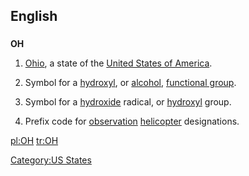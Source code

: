 ==English==

==={{abbreviation}}===
'''OH'''

# {{US}} [[Ohio]], a state of the [[United States of America]].
# {{organic chemistry}} Symbol for a [[hydroxyl]], or [[alcohol]], [[functional group]].
# {{inorganic chemistry}} Symbol for a [[hydroxide]] radical, or [[hydroxyl]] group.
# {{US|army|aviation}} Prefix code for [[observation]] [[helicopter]] designations.

[[Category:US States]]

[[pl:OH]]
[[tr:OH]]